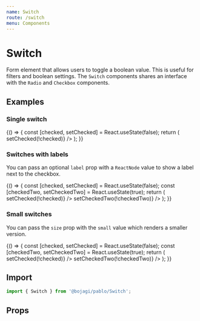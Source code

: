 ```yaml
---
name: Switch
route: /switch
menu: Components
---
```



# Switch

Form element that allows users to toggle a boolean value. This is useful for filters and boolean settings.
The `Switch` components shares an interface with the `Radio` and `Checkbox` components.

## Examples

### Single switch

<Playground>
  {() => {
    const [checked, setChecked] = React.useState(false);
    return (
      <Switch checked={checked} onChange={() => setChecked(!checked)} />
    );
  }}
</Playground>

### Switches with labels

You can pass an optional `label` prop with a `ReactNode` value to show a label next to the checkbox.

<Playground>
  {() => {
    const [checked, setChecked] = React.useState(false);
    const [checkedTwo, setCheckedTwo] = React.useState(true);
    return (
      <Box my={-4}>
        <Switch my={4} label="Spaghetti mode" checked={checked} onChange={() => setChecked(!checked)} />
        <Switch my={4} label="Pizza mode" checked={checkedTwo} onChange={() => setCheckedTwo(!checkedTwo)} />
      </Box>
    );
  }}
</Playground>

### Small switches

You can pass the `size` prop with the `small` value which renders a smaller version.

<Playground>
  {() => {
    const [checked, setChecked] = React.useState(false);
    const [checkedTwo, setCheckedTwo] = React.useState(true);
    return (
      <Box display="flex" mx={-2}>
        <Switch mx={2} size="small" label="one" checked={checked} onChange={() => setChecked(!checked)} />
        <Switch mx={2} size="small" label="two" checked={checkedTwo} onChange={() => setCheckedTwo(!checkedTwo)} />
      </Box>
    );
  }}
</Playground>

## Import

```js
import { Switch } from '@bojagi/pablo/Switch';
```

## Props
<Props of={Switch} />
